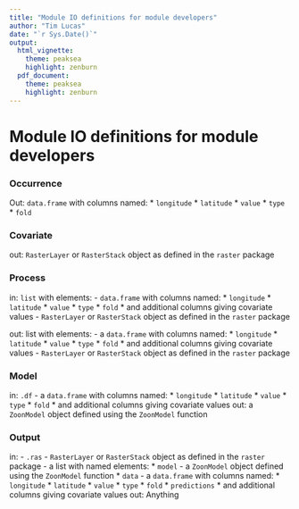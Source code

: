 ```yaml
---
title: "Module IO definitions for module developers"
author: "Tim Lucas"
date: "`r Sys.Date()`"
output: 
  html_vignette:
    theme: peaksea
    highlight: zenburn
  pdf_document:
    theme: peaksea
    highlight: zenburn
---
```

<!--
%\VignetteEngine{knitr::knitr}
%\VignetteIndexEntry{Module IO definitions for module developers}
-->


# Module IO definitions for module developers

### Occurrence
Out: `data.frame` with columns named:
* `longitude`
* `latitude`
* `value`
* `type`
* `fold`

### Covariate
out: `RasterLayer` or `RasterStack` object as defined in the `raster` package

### Process
in: `list` with elements:
- `data.frame` with columns named:
 * `longitude`
 * `latitude`
 * `value`
 * `type`
 * `fold`
 * and additional columns giving covariate values
- `RasterLayer` or `RasterStack` object as defined in the `raster` package

out: list with elements:
- a `data.frame` with columns named:
 * `longitude`
 * `latitude`
 * `value`
 * `type`
 * `fold`
 * and additional columns giving covariate values
- `RasterLayer` or `RasterStack` object as defined in the `raster` package


### Model
in: `.df` - a `data.frame` with columns named:
 * `longitude`
 * `latitude`
 * `value`
 * `type`
 * `fold`
 * and additional columns giving covariate values
out: a `ZoonModel` object defined using the `ZoonModel` function

### Output
in:
- `.ras` - `RasterLayer` or `RasterStack` object as defined in the `raster` package
- a list with named elements:
 * `model` -  a `ZoonModel` object defined using the `ZoonModel` function
 * `data` - a `data.frame` with columns named:
 * `longitude`
 * `latitude`
 * `value`
 * `type`
 * `fold`
 * `predictions`
 * and additional columns giving covariate values 
out: Anything




